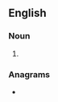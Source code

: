 {{also|Metiers|métiers}}
==English==

===Noun===
{{head|en|noun form}}

# {{plural of|en|metier}}

===Anagrams===
* {{anagrams|en|a=eeimrst|-meister|meister|reemits|retimes|tremies|triseme}}